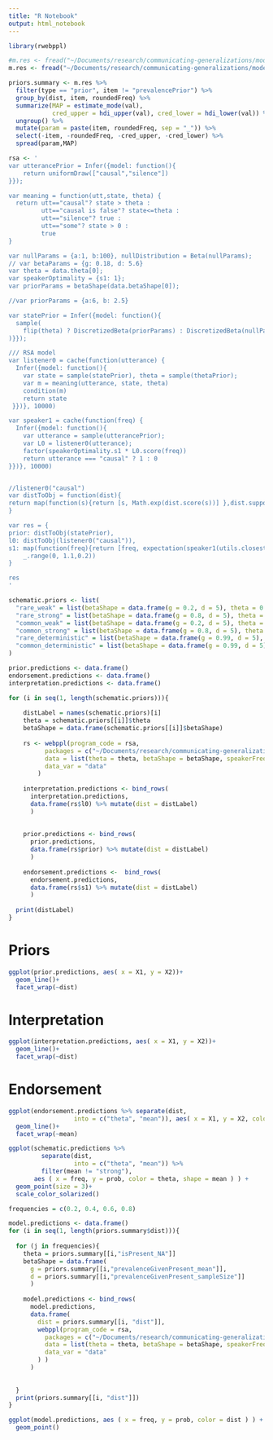 ```yaml
---
title: "R Notebook"
output: html_notebook
---
```



```r
library(rwebppl)
```

```r

#m.res <- fread("~/Documents/research/communicating-generalizations/models/causals/results/pilot-results-causals-S1-50000_burn25000_lag50_chain1.csv")
m.res <- fread("~/Documents/research/communicating-generalizations/models/causals/results/pilot-results-causals-filteredRareWeakPrior-S1-50000_burn25000_lag10_chain1.csv")

priors.summary <- m.res %>% 
  filter(type == "prior", item != "prevalencePrior") %>%
  group_by(dist, item, roundedFreq) %>%
  summarize(MAP = estimate_mode(val), 
            cred_upper = hdi_upper(val), cred_lower = hdi_lower(val)) %>%
  ungroup() %>%
  mutate(param = paste(item, roundedFreq, sep = "_")) %>%
  select(-item, -roundedFreq, -cred_upper, -cred_lower) %>%
  spread(param,MAP)
```



```r
rsa <- '
var utterancePrior = Infer({model: function(){
	return uniformDraw(["causal","silence"])
}});

var meaning = function(utt,state, theta) {
  return utt=="causal"? state > theta :
         utt=="causal is false"? state<=theta :
         utt=="silence"? true :
         utt=="some"? state > 0 :
         true
}

var nullParams = {a:1, b:100}, nullDistribution = Beta(nullParams);
// var betaParams = {g: 0.18, d: 5.6}
var theta = data.theta[0];
var speakerOptimality = {s1: 1};
var priorParams = betaShape(data.betaShape[0]);

//var priorParams = {a:6, b: 2.5}

var statePrior = Infer({model: function(){
  sample(
    flip(theta) ? DiscretizedBeta(priorParams) : DiscretizedBeta(nullParams)
)}});

/// RSA model
var listener0 = cache(function(utterance) {
  Infer({model: function(){
    var state = sample(statePrior), theta = sample(thetaPrior);
    var m = meaning(utterance, state, theta)
    condition(m)
    return state
 }})}, 10000)

var speaker1 = cache(function(freq) {
  Infer({model: function(){
    var utterance = sample(utterancePrior);
    var L0 = listener0(utterance);
    factor(speakerOptimality.s1 * L0.score(freq))
    return utterance === "causal" ? 1 : 0
}})}, 10000)


//listener0("causal")
var distToObj = function(dist){
return map(function(s){return [s, Math.exp(dist.score(s))] },dist.support())
}

var res = {
prior: distToObj(statePrior),
l0: distToObj(listener0("causal")),
s1: map(function(freq){return [freq, expectation(speaker1(utils.closest(midBins, freq)))]},
    _.range(0, 1.1,0.2))
}

res
'

```

```r
schematic.priors <- list(
  "rare_weak" = list(betaShape = data.frame(g = 0.2, d = 5), theta = 0.3),
  "rare_strong" = list(betaShape = data.frame(g = 0.8, d = 5), theta = 0.3),
  "common_weak" = list(betaShape = data.frame(g = 0.2, d = 5), theta = 1),
  "common_strong" = list(betaShape = data.frame(g = 0.8, d = 5), theta = 1),
  "rare_deterministic" = list(betaShape = data.frame(g = 0.99, d = 5), theta = 0.3),
  "common_deterministic" = list(betaShape = data.frame(g = 0.99, d = 5), theta = 1)
)

prior.predictions <- data.frame()
endorsement.predictions <- data.frame()
interpretation.predictions <- data.frame()

for (i in seq(1, length(schematic.priors))){
  
    distLabel = names(schematic.priors)[i]
    theta = schematic.priors[[i]]$theta
    betaShape = data.frame(schematic.priors[[i]]$betaShape)
    
    rs <- webppl(program_code = rsa,
          packages = c("~/Documents/research/communicating-generalizations/models/causals/node_modules/utils/"),
          data = list(theta = theta, betaShape = betaShape, speakerFreq = j),
          data_var = "data"
        )
    
    interpretation.predictions <- bind_rows(
      interpretation.predictions,
      data.frame(rs$l0) %>% mutate(dist = distLabel)
      )
    
    
    prior.predictions <- bind_rows(
      prior.predictions,
      data.frame(rs$prior) %>% mutate(dist = distLabel)
      )
    
    endorsement.predictions <-  bind_rows(
      endorsement.predictions,
      data.frame(rs$s1) %>% mutate(dist = distLabel)
      )
    
  print(distLabel)
}

```


# Priors

```r
ggplot(prior.predictions, aes( x = X1, y = X2))+
  geom_line()+
  facet_wrap(~dist)
```

# Interpretation

```r
ggplot(interpretation.predictions, aes( x = X1, y = X2))+
  geom_line()+
  facet_wrap(~dist)
```

# Endorsement

```r
ggplot(endorsement.predictions %>% separate(dist, 
                  into = c("theta", "mean")), aes( x = X1, y = X2, color = theta))+
  geom_line()+
  facet_wrap(~mean)
```

```r
ggplot(schematic.predictions %>% 
         separate(dist, 
                  into = c("theta", "mean")) %>%
         filter(mean != "strong"), 
       aes ( x = freq, y = prob, color = theta, shape = mean ) ) +
  geom_point(size = 3)+
  scale_color_solarized()
```

```r
frequencies = c(0.2, 0.4, 0.6, 0.8)

model.predictions <- data.frame()
for (i in seq(1, length(priors.summary$dist))){
  
  for (j in frequencies){
    theta = priors.summary[[i,"isPresent_NA"]]
    betaShape = data.frame(
      g = priors.summary[[i,"prevalenceGivenPresent_mean"]],
      d = priors.summary[[i,"prevalenceGivenPresent_sampleSize"]]
      )
    
    model.predictions <- bind_rows(
      model.predictions,
      data.frame(
        dist = priors.summary[[i, "dist"]],
        webppl(program_code = rsa,
          packages = c("~/Documents/research/communicating-generalizations/models/causals/node_modules/utils/"),
          data = list(theta = theta, betaShape = betaShape, speakerFreq = j),
          data_var = "data"
        ) )
      )
    
      
  }
  print(priors.summary[[i, "dist"]])
}

```

```r
ggplot(model.predictions, aes ( x = freq, y = prob, color = dist ) ) +
  geom_point()
```

